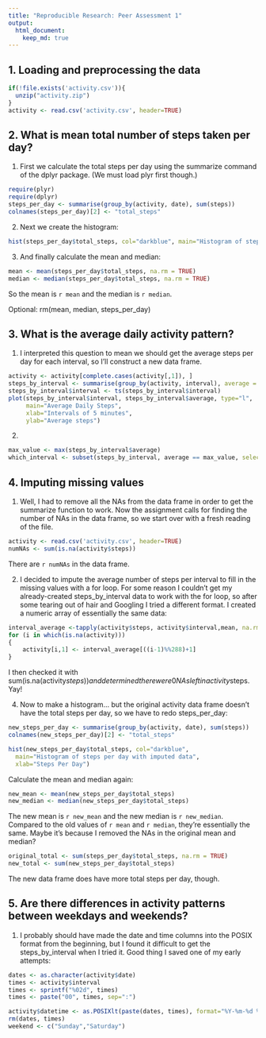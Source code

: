 ```yaml
---
title: "Reproducible Research: Peer Assessment 1"
output: 
  html_document:
    keep_md: true
---
```



## 1. Loading and preprocessing the data
```r
if(!file.exists('activity.csv')){
  unzip("activity.zip")
}
activity <- read.csv('activity.csv', header=TRUE)
```

## 2. What is mean total number of steps taken per day?
  1. First we calculate the total steps per day using the summarize command of the dplyr package.  (We must load plyr first though.)

```r
require(plyr)
require(dplyr)
steps_per_day <- summarise(group_by(activity, date), sum(steps))
colnames(steps_per_day)[2] <- "total_steps"
```

  2. Next we create the histogram:

```r
hist(steps_per_day$total_steps, col="darkblue", main="Histogram of steps per day", xlab="Steps Per Day")
```

  3. And finally calculate the mean and median:
```r
mean <- mean(steps_per_day$total_steps, na.rm = TRUE)
median <- median(steps_per_day$total_steps, na.rm = TRUE)
```
So the mean is `r mean` and the median is `r median`.

Optional: rm(mean, median, steps_per_day)

## 3. What is the average daily activity pattern?
  1. I interpreted this question to mean we should get the average steps per day for each interval, so I'll construct a new data frame.

```r
activity <- activity[complete.cases(activity[,1]), ]
steps_by_interval <- summarise(group_by(activity, interval), average = mean(steps, na.rm = TRUE))
steps_by_interval$interval <- ts(steps_by_interval$interval)
plot(steps_by_interval$interval, steps_by_interval$average, type="l", 
     main="Average Daily Steps", 
     xlab="Intervals of 5 minutes", 
     ylab="Average steps")
```

  2. 
```r
max_value <- max(steps_by_interval$average)
which_interval <- subset(steps_by_interval, average == max_value, select = interval)
```

## 4. Imputing missing values
  1. Well, I had to remove all the NAs from the data frame in order to get the summarize function to work.  Now the assignment calls for finding the number of NAs in the data frame, so we start over with a fresh reading of the file.
```r
activity <- read.csv('activity.csv', header=TRUE)
numNAs <- sum(is.na(activity$steps))
```
There are `r numNAs` in the data frame.

  2. I decided to impute the average number of steps per interval to fill in the missing values with a for loop.  For some reason I couldn't get my already-created steps_by_interval data to work with the for loop, so after some tearing out of hair and Googling I tried a different format.  I created a numeric array of essentially the same data:

```r
interval_average <-tapply(activity$steps, activity$interval,mean, na.rm=TRUE)
for (i in which(is.na(activity)))
{
    activity[i,1] <- interval_average[((i-1)%%288)+1]
}
```
I then checked it with sum(is.na(activity$steps)) and determined there were 0 NAs left in activity$steps.  Yay!

  4. Now to make a histogram... but the original activity data frame doesn't have the total steps per day, so we have to redo steps_per_day:
```r
new_steps_per_day <- summarise(group_by(activity, date), sum(steps))
colnames(new_steps_per_day)[2] <- "total_steps"

hist(new_steps_per_day$total_steps, col="darkblue", 
  main="Histogram of steps per day with imputed data", 
  xlab="Steps Per Day")
```

Calculate the mean and median again:
```r
new_mean <- mean(new_steps_per_day$total_steps)
new_median <- median(new_steps_per_day$total_steps)
```
The new mean is `r new_mean` and the new median is `r new_median`.  Compared to the old values of `r mean` and `r median`, they're essentially the same.  Maybe it's because I removed the NAs in the original mean and median?

```r
original_total <- sum(steps_per_day$total_steps, na.rm = TRUE)
new_total <- sum(new_steps_per_day$total_steps)
```
The new data frame does have more total steps per day, though.

## 5. Are there differences in activity patterns between weekdays and weekends?
  1. I probably should have made the date and time columns into the POSIX format from the beginning, but I found it difficult to get the steps_by_interval when I tried it.  Good thing I saved one of my early attempts:


```r
dates <- as.character(activity$date)
times <- activity$interval
times <- sprintf("%02d", times)
times <- paste("00", times, sep=":")

activity$datetime <- as.POSIXlt(paste(dates, times), format="%Y-%m-%d %H:%M", tz="GMT")
rm(dates, times)
weekend <- c("Sunday","Saturday")
```
